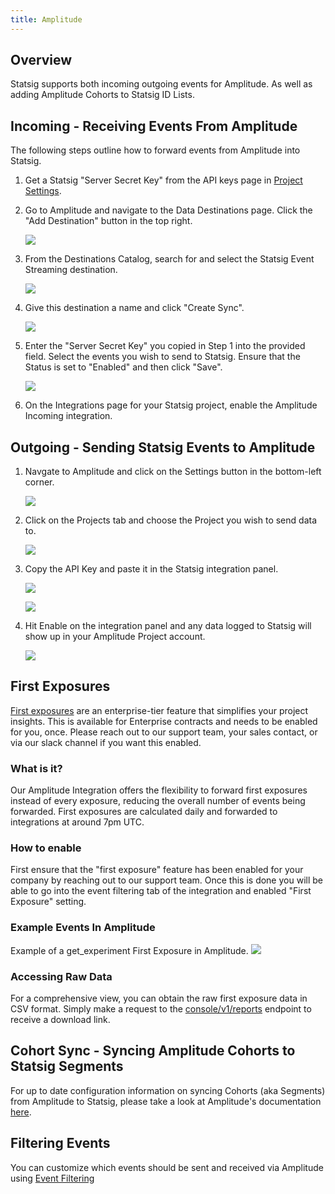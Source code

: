 ```yaml
---
title: Amplitude
---
```



## Overview

Statsig supports both incoming outgoing events for Amplitude. As well as adding Amplitude Cohorts to Statsig ID Lists.

## Incoming - Receiving Events From Amplitude

The following steps outline how to forward events from Amplitude into Statsig.

1. Get a Statsig "Server Secret Key" from the API keys page in [Project Settings](https://console.statsig.com/api_keys).

2. Go to Amplitude and navigate to the Data Destinations page. Click the
   "Add Destination" button in the top right.

   ![](https://console.statsig.com/img/integrations/amplitude:incoming_integration_steps/step_1.png)

3. From the Destinations Catalog, search for and select the Statsig Event
   Streaming destination.

   ![](https://console.statsig.com/img/integrations/amplitude:incoming_integration_steps/step_2.png)

4. Give this destination a name and click "Create Sync".

   ![](https://console.statsig.com/img/integrations/amplitude:incoming_integration_steps/step_3.png)

5. Enter the "Server Secret Key" you copied in Step 1 into the provided
   field. Select the events you wish to send to Statsig. Ensure that the
   Status is set to "Enabled" and then click "Save".

   ![](https://console.statsig.com/img/integrations/amplitude:incoming_integration_steps/step_4.png)

6. On the Integrations page for your Statsig project, enable the Amplitude Incoming integration.

## Outgoing - Sending Statsig Events to Amplitude

1. Navgate to Amplitude and click on the Settings button in the
   bottom-left corner.

   ![](https://console.statsig.com/img/integrations/amplitude_integration_steps/settings.png)

2. Click on the Projects tab and choose the Project you wish to send data
   to.

   ![](https://console.statsig.com/img/integrations/amplitude_integration_steps/project.png)

3. Copy the API Key and paste it in the Statsig integration panel.

   ![](https://console.statsig.com/img/integrations/amplitude_integration_steps/api_key.png)

   ![](https://user-images.githubusercontent.com/95646168/197276579-b3884a8f-ed47-4cd9-8852-c37f40958554.png)

4. Hit Enable on the integration panel and any data logged to Statsig will show up in your
   Amplitude Project account.

   ![](https://console.statsig.com/img/integrations/amplitude_integration_steps/amplitude_data.png)

## First Exposures

[First exposures](https://docs.statsig.com/pulse/export#first-exposures-file-description) are an enterprise-tier feature that simplifies your project insights.
This is available for Enterprise contracts and needs to be enabled for you, once. Please reach out to our support team, your sales contact, or via our slack channel if you want this enabled.

### What is it?

Our Amplitude Integration offers the flexibility to forward first exposures instead of every exposure, reducing the overall number of events being forwarded. First exposures are calculated daily and forwarded to integrations at around 7pm UTC.

### How to enable

First ensure that the "first exposure" feature has been enabled for your company by reaching out to our support team. Once this is done you will be able to go into the event filtering tab of the integration and enabled "First Exposure" setting.

### Example Events In Amplitude

Example of a get_experiment First Exposure in Amplitude.
![](https://github.com/statsig-io/docs/assets/26360698/5e945a95-8c7b-4181-8440-8e60502455e2)

### Accessing Raw Data

For a comprehensive view, you can obtain the raw first exposure data in CSV format. Simply make a request to the [console/v1/reports](https://docs.statsig.com/console-api/daily-reports#get-/reports) endpoint to receive a download link.

## Cohort Sync - Syncing Amplitude Cohorts to Statsig Segments

For up to date configuration information on syncing Cohorts (aka Segments) from Amplitude to Statsig, please take a look at Amplitude's documentation [here](https://www.docs.developers.amplitude.com/data/destinations/statsig-cohort/).

## Filtering Events

You can customize which events should be sent and received via Amplitude using [Event Filtering](/integrations/event_filtering)
